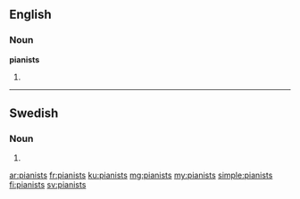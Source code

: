 ==English==

===Noun===
'''pianists'''

# {{plural of|pianist}}


----

==Swedish==

===Noun===
{{head|sv|noun form}}

# {{sv-noun-form-indef-gen|pianist}}

[[ar:pianists]]
[[fr:pianists]]
[[ku:pianists]]
[[mg:pianists]]
[[my:pianists]]
[[simple:pianists]]
[[fi:pianists]]
[[sv:pianists]]